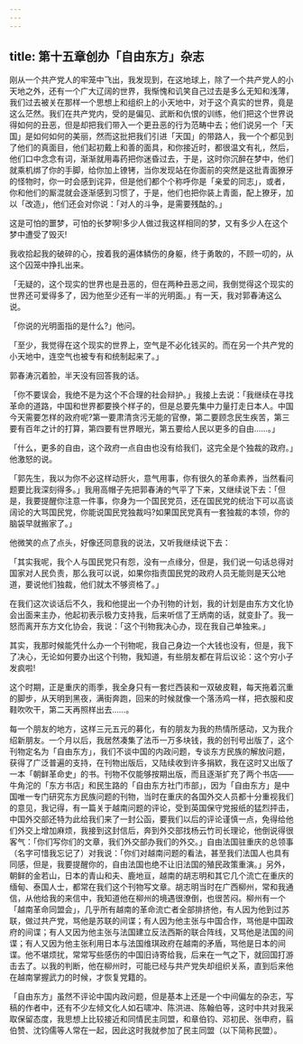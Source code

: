 ```yaml
---
---
---
```

title: 第十五章创办「自由东方」杂志
---



刚从一个共产党人的牢笼中飞出，我发现到，在这地球上，除了一个共产党人的小天地之外，还有一个广大辽阔的世界，我惭愧和讥笑自己过去是多么无知和浅薄，我们过去被关在那样一个思想上和组织上的小天地中，对于这个真实的世界，竟是这么茫然。我们在共产党内，受的是偏见、武断和仇恨的训练，他们把这个世界说得如何的丑恶，但是却把我们带入一个更丑恶的行为范畴中去；他们说另一个「天国」是如何如何的美丽，然而这批把我们引进「天国」的带路人，我一个个都见到了他们的真面目，他们起初戴上和善的面具，和你接近时，都很温文有礼，然后，他们口中念念有词，渐渐就用毒药把你迷昏过去，于是，这时你沉醉在梦中，他们就乘机绑了你的手脚，给你加上镣铐，当你发现站在你面前的突然是这批青面獠牙的怪物时，你一时会感到诧异，但是他们都个个称呼你是「亲爱的同志」，或者，你和他们的厮混就会逐渐感到习惯了，于是，他们也把你装上青面，配上獠牙，加以「改造」，他们还会对你说：「对人的斗争，是需要残酤的。」

这是可怕的噩梦，可怕的长梦啊!多少人做过我这样相同的梦，又有多少人在这个梦中遭受了毁灭!

我收拾起我的破碎的心，按着我的遍体鳞伤的身躯，终于勇敢的，不顾一叨的，从这个囚笼中挣扎出来。

「无疑的，这个现实的世界也是丑恶的，但在两种丑恶之间，我倒觉得这个现实的世界还可爱得多了，因为他至少还有一半的光明面。」有一天，我对郭春涛这么说。

「你说的光明面指的是什么?」他问。

「至少，我觉得在这个现实的世界上，空气是不必化钱买的。而在另一个共产党的小天地中，连空气也被专有和统制起来了。」

郭春涛沉着脸，半天没有回答我的话。

「你不要误会，我绝不是为这个不合理的社会辩护。」我接上去说：「我继续在寻找革命的道路，中国和世界都要换个样子的，但是总要先集中力量打走日本人。中国今天需要怎样的政府呢?第一要肃清贪污无能的官僚，第二要顾念民生疾苦，第三要有百年之计的打算，第四要有世界眼光，第五要给人民以更多的自由……。」

「什么，更多的自由，这个政府一点自由也没有给我们，这完全是个独裁的政府。」他激怒的说。

「郭先生，我以为你不必这样动肝火，意气用事，你有很久的革命素养，当然看问题要比我深刻得多。」我用高帽子先把郭春涛的气平了下来，又继续说下去：「但是，我要提醒你注意一件事，你身为一个国民党员，还在国民党的统治下可以高谈阔论的大骂国民党，你能说国民党独裁吗?如果国民党真有一套独裁的本领，你的脑袋早就搬家了。」

他微笑的点了点头，好像还同意我的说法，又听我继续说下去：

「其实我呢，我个人与国民党只有怨，没有一点缘分，但是，我们说一句话总得对国家对人民负责，那么我可以说，如果你指责国民党的政府人员无能则是天公地道，要说他们独裁，他们就太不够资格了。」

在我们这次谈话后不久，我和他提出一个办刊物的计划，我的计划是由东方文化协会出面来主办，他起初表示极力支持我，后来听信了王炳南的话，就变卦了。我一怒而离开东方文化协会，我说：「这个刊物我决心办，现在我自己单独来。」

其实，我那时候能凭什么办一个刊物呢，我自己身边一个大钱也没有，但是，我下了决心，无论如何要办出这个刊物，我知道，有些朋友都在背后议论：这个穷小子发疯啦!

这个时期，正是重庆的雨季，我全身只有一套烂西装和一双破皮鞋，每天拖着沉重的脚步，从天明到黑夜，满街奔跑，回来的时候就像一个落汤鸡一样，把衣服和皮鞋吹吹干，第二天再照样出去……。

每一个朋友的地方，这样三元五元的募化，有的朋友为我的热情所感动，又为我介绍新朋友。一个月以后，我居然凑集了法币一万多块钱，我的创刊号出版了，这个刊物定名为「自由东方」，我们不谈中国的内政问题，专谈东方民族的解放问题，获得了广泛普遍的支持，在刊物出版后，又陆续收到许多捐欵，我在这时又出版了一本「朝鲜革命史」的书。刊物不仅能够按期出版，而且逐渐扩充了两个书店——牛角沱的「东方书店」和民生路的「自由东方社门市部」，因为「自由东方」是中国唯一专门研究东方民族问题的刊物，当时在重庆的各国外交人员都十分重视我们的意见，我记得，有一篇关于越南问题的评论，受到英国保守党报纸的猛烈抨击，中国外交部还特为此给我们来了一封公函，要我们以后的评论谨慎一点，免得给他们外交上增加麻烦，我接到这封信后，奔到外交部找杨云竹司长理论，他倒说得很客气：「你们写你们的文章，我们外交部办我们的外交。」自由法国驻重庆的总领事（名字可惜我忘记了）对我说：「你们对越南问题的看法，甚至我们法国人也具有同感，但是，我要提醒你的，自由法国也绝不让旧法国的殖民政策重演。」另外，朝鲜的金若山，日本的青山和夫、鹿地亘，越南的胡志明和其它几个流亡在重庆的缅甸、泰国人士，都常在我们这个刊物写文章。胡志明当时在广西柳州，常和我通信，从他给我的来信中，我知道他在柳州的境遇很潦倒，也很苦闷。柳州有一个「越南革命同盟会」，几乎所有越南的革命流亡者全部排挤他，有人因为他到过苏联，做过共产党，骂他是苏联的间谍；有人因为他主张与中国合作，骂他是中国政府的间谍；有人又因为他主张与法国建立反法西斯的联合阵线，又骂他是法国的间谍；有人又因为他主张利用日本与法国维琪政府在越南的矛盾，骂他是日本的间谍。他不堪烦扰，常常写些感伤的中国旧诗寄给我，后来在一气之下，就回国打游击去了。以我的判断，他在柳州时，可能已经与共产党失却组织关系，直到后来他在越南掌握武力的时候，才恢复党籍的。

「自由东方」虽然不评论中国内政问题，但是基本上还是一个中间偏左的杂志，写稿的作者中，还有不少左倾文化人如石啸冲、陈洪进、陈翰伯等，这时中共对我采取保留态度，我思想上比较接近和同情民主同盟，和章伯钧、邓初民、张申府，翦伯赞、沈钧儒等人常在一起，因此这时我就参加了民主同盟（以下简称民盟）。